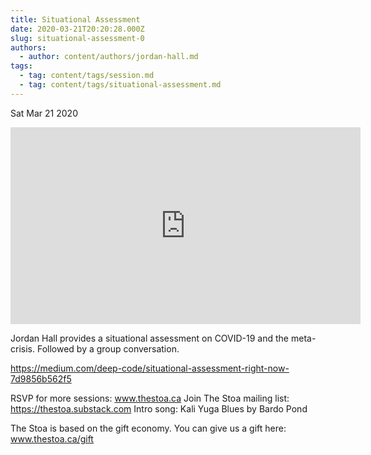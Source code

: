 ```yaml
---
title: Situational Assessment
date: 2020-03-21T20:20:28.000Z
slug: situational-assessment-0
authors:
  - author: content/authors/jordan-hall.md
tags:
  - tag: content/tags/session.md
  - tag: content/tags/situational-assessment.md
---
```






Sat Mar 21 2020

<iframe width="560" height="315" src="https://www.youtube.com/embed/Lb8uelYBekE" title="Situational Assessment w/ Jordan Hall (March 21, 2020)" frameborder="0" allow="accelerometer; autoplay; clipboard-write; encrypted-media; gyroscope; picture-in-picture" allowfullscreen ></iframe>

Jordan Hall provides a situational assessment on COVID-19 and the meta-crisis. Followed by a group conversation. 

https://medium.com/deep-code/situational-assessment-right-now-7d9856b562f5

RSVP for more sessions: www.thestoa.ca
Join The Stoa mailing list: https://thestoa.substack.com
Intro song: Kali Yuga Blues by Bardo Pond

The Stoa is based on the gift economy. You can give us a gift here: www.thestoa.ca/gift


